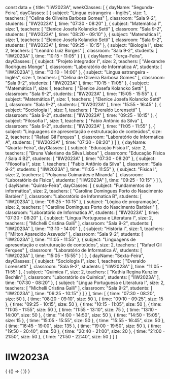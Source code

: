 const data = {
  title: "IIW2023A",
  weekClasses: [
    {
      dayName: "Segunda-Feira",
      dayClasses: [
        {
          subject: "Lingua estrangeira - Inglês",
          size: 1,
          teachers: [
            "Celina de Oliveira Barbosa Gomes"
          ],
          classroom: "Sala 9-2",
          students: [
            "IIW2023A"
          ],
          time: "07:30 - 08:20"
        },
        {
          subject: "Matemática I",
          size: 1,
          teachers: [
            "Elenice Josefa Kolancko Setti"
          ],
          classroom: "Sala 9-2",
          students: [
            "IIW2023A"
          ],
          time: "08:20 - 09:10"
        },
        {
          subject: "Matemática I",
          size: 1,
          teachers: [
            "Elenice Josefa Kolancko Setti"
          ],
          classroom: "Sala 9-2",
          students: [
            "IIW2023A"
          ],
          time: "09:25 - 10:15"
        },
        {
          subject: "Biologia I",
          size: 2,
          teachers: [
            "Leandro Luiz Borges"
          ],
          classroom: "Sala 9-2",
          students: [
            "IIW2023A"
          ],
          time: "10:15 - 11:05"
        }
      ]
    },
    {
      dayName: "Terça-Feira",
      dayClasses: [
        {
          subject: "Projeto integrador I",
          size: 2,
          teachers: [
            "Alexandre Rodrigues Monge"
          ],
          classroom: "Laboratório de Informatica A",
          students: [
            "IIW2023A"
          ],
          time: "13:10 - 14:00"
        },
        {
          subject: "Lingua estrangeira - Inglês",
          size: 1,
          teachers: [
            "Celina de Oliveira Barbosa Gomes"
          ],
          classroom: "Sala 9-2",
          students: [
            "IIW2023A"
          ],
          time: "10:15 - 11:05"
        },
        {
          subject: "Matemática I",
          size: 1,
          teachers: [
            "Elenice Josefa Kolancko Setti"
          ],
          classroom: "Sala 9-2",
          students: [
            "IIW2023A"
          ],
          time: "15:05 - 15:55"
        },
        {
          subject: "Matemática I",
          size: 1,
          teachers: [
            "Elenice Josefa Kolancko Setti"
          ],
          classroom: "Sala 9-2",
          students: [
            "IIW2023A"
          ],
          time: "15:55 - 16:45"
        },
        {
          subject: "Sociologia I",
          size: 1,
          teachers: [
            "Everaldo Lorensetti"
          ],
          classroom: "Sala 9-2",
          students: [
            "IIW2023A"
          ],
          time: "09:25 - 10:15"
        },
        {
          subject: "Filosofia I",
          size: 1,
          teachers: [
            "Fabio Antônio da Silva"
          ],
          classroom: "Sala 9-2",
          students: [
            "IIW2023A"
          ],
          time: "11:05 - 11:55"
        },
        {
          subject: "Linguagens de apresentação e estruturação de conteúdos",
          size: 2,
          teachers: [
            "Rafael Gil Ferques"
          ],
          classroom: "Laboratório de Informatica A",
          students: [
            "IIW2023A"
          ],
          time: "07:30 - 08:20"
        }
      ]
    },
    {
      dayName: "Quarta-Feira",
      dayClasses: [
        {
          subject: "Educação Física I",
          size: 2,
          teachers: [
            "Bruna Valeriano da Silva Lisboa"
          ],
          classroom: "Educação Física / Sala 4 B2",
          students: [
            "IIW2023A"
          ],
          time: "07:30 - 08:20"
        },
        {
          subject: "Filosofia I",
          size: 1,
          teachers: [
            "Fabio Antônio da Silva"
          ],
          classroom: "Sala 9-2",
          students: [
            "IIW2023A"
          ],
          time: "11:05 - 11:55"
        },
        {
          subject: "Física I",
          size: 2,
          teachers: [
            "Polyanna Guimarães e Miranda"
          ],
          classroom: "Laboratório de Física",
          students: [
            "IIW2023A"
          ],
          time: "09:25 - 10:15"
        }
      ]
    },
    {
      dayName: "Quinta-Feira",
      dayClasses: [
        {
          subject: "Fundamentos de informática",
          size: 2,
          teachers: [
            "Caroline Domingues Porto do Nascimento Barbieri"
          ],
          classroom: "Laboratório de Informatica B",
          students: [
            "IIW2023A"
          ],
          time: "09:25 - 10:15"
        },
        {
          subject: "Lógica de programação",
          size: 2,
          teachers: [
            "Caroline Domingues Porto do Nascimento Barbieri"
          ],
          classroom: "Laboratório de Informatica A",
          students: [
            "IIW2023A"
          ],
          time: "07:30 - 08:20"
        },
        {
          subject: "Língua Portuguesa e Literatura I",
          size: 2,
          teachers: [
            "Michelli Cristina Galli"
          ],
          classroom: "Sala 9-2",
          students: [
            "IIW2023A"
          ],
          time: "13:10 - 14:00"
        },
        {
          subject: "História I",
          size: 1,
          teachers: [
            "Milton Aparecido Azevedo"
          ],
          classroom: "Sala 9-2",
          students: [
            "IIW2023A"
          ],
          time: "11:05 - 11:55"
        },
        {
          subject: "Linguagens de apresentação e estruturação de conteúdos",
          size: 2,
          teachers: [
            "Rafael Gil Ferques"
          ],
          classroom: "Laboratório de Informatica A",
          students: [
            "IIW2023A"
          ],
          time: "15:05 - 15:55"
        }
      ]
    },
    {
      dayName: "Sexta-Feira",
      dayClasses: [
        {
          subject: "Sociologia I",
          size: 1,
          teachers: [
            "Everaldo Lorensetti"
          ],
          classroom: "Sala 9-2",
          students: [
            "IIW2023A"
          ],
          time: "11:05 - 11:55"
        },
        {
          subject: "Química I",
          size: 2,
          teachers: [
            "Kathia Regina Kunzler Bechlin"
          ],
          classroom: "Laboratório de Química",
          students: [
            "IIW2023A"
          ],
          time: "07:30 - 08:20"
        },
        {
          subject: "Língua Portuguesa e Literatura I",
          size: 2,
          teachers: [
            "Michelli Cristina Galli"
          ],
          classroom: "Sala 9-2",
          students: [
            "IIW2023A"
          ],
          time: "09:25 - 10:15"
        }
      ]
    }
  ],
  time: [
    {
      time: "07:30 - 08:20",
      size: 50
    },
    {
      time: "08:20 - 09:10",
      size: 50
    },
    {
      time: "09:10 - 09:25",
      size: 15
    },
    {
      time: "09:25 - 10:15",
      size: 50
    },
    {
      time: "10:15 - 11:05",
      size: 50
    },
    {
      time: "11:05 - 11:55",
      size: 50
    },
    {
      time: "11:55 - 13:10",
      size: 75
    },
    {
      time: "13:10 - 14:00",
      size: 50
    },
    {
      time: "14:00 - 14:50",
      size: 50
    },
    {
      time: "14:50 - 15:05",
      size: 15
    },
    {
      time: "15:05 - 15:55",
      size: 50
    },
    {
      time: "15:55 - 16:45",
      size: 50
    },
    {
      time: "16:45 - 19:00",
      size: 135
    },
    {
      time: "19:00 - 19:50",
      size: 50
    },
    {
      time: "19:50 - 20:40",
      size: 50
    },
    {
      time: "20:40 - 21:00",
      size: 20
    },
    {
      time: "21:00 - 21:50",
      size: 50
    },
    {
      time: "21:50 - 22:40",
      size: 50
    }
  ]
}

# IIW2023A

<div>
  {
    <BrowserOnly>
      {() => (
        <Grid
          title={data.title}
          weekClasses={data.weekClasses}
          time={data.time}
        />
      )}
    </BrowserOnly>
  }
</div>
